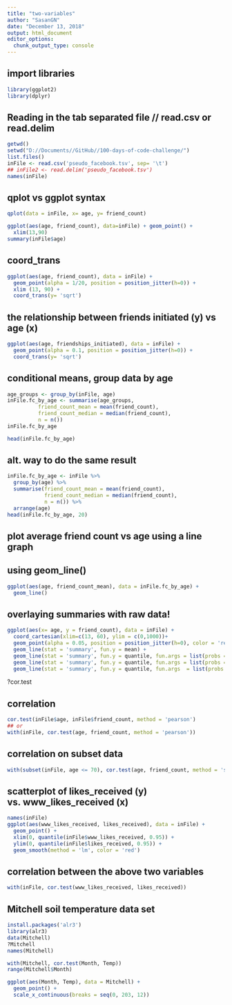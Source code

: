 ```yaml
---
title: "two-variables"
author: "SasanGN"
date: "December 13, 2018"
output: html_document
editor_options: 
  chunk_output_type: console
---
```



## import libraries
```r
library(ggplot2)
library(dplyr)
```

## Reading in the tab separated file // read.csv or read.delim
```r
getwd()
setwd("D://Documents//GitHub//100-days-of-code-challenge/")
list.files()
inFile <- read.csv('pseudo_facebook.tsv', sep= '\t')
## inFile2 <- read.delim('pseudo_facebook.tsv')
names(inFile)
```

## qplot vs ggplot syntax
```r
qplot(data = inFile, x= age, y= friend_count)

ggplot(aes(age, friend_count), data=inFile) + geom_point() +
  xlim(13,90)
summary(inFile$age)
```

## coord_trans
```r
ggplot(aes(age, friend_count), data = inFile) +
  geom_point(alpha = 1/20, position = position_jitter(h=0)) +
  xlim (13, 90) +
  coord_trans(y= 'sqrt')
```

## the relationship between friends initiated (y) vs age (x)
```r
ggplot(aes(age, friendships_initiated), data = inFile) + 
  geom_point(alpha = 0.1, position = position_jitter(h=0)) +
  coord_trans(y= 'sqrt')

```

## conditional means, group data by age
```r
age_groups <- group_by(inFile, age)
inFile.fc_by_age <- summarise(age_groups,
          friend_count_mean = mean(friend_count),
          friend_count_median = median(friend_count),
          n = n())
inFile.fc_by_age 

head(inFile.fc_by_age)
```

## alt. way to do the same result
```r
inFile.fc_by_age <- inFile %>%
  group_by(age) %>%
  summarise(friend_count_mean = mean(friend_count),
            friend_count_median = median(friend_count),
            n = n()) %>%
  arrange(age)
head(inFile.fc_by_age, 20)
```

## plot average friend count vs age using a line graph
## using geom_line()

```r
ggplot(aes(age, friend_count_mean), data = inFile.fc_by_age) + 
  geom_line()
```

## overlaying summaries with raw data!
```r
ggplot(aes(x= age, y = friend_count), data = inFile) +
  coord_cartesian(xlim=c(13, 60), ylim = c(0,1000))+
  geom_point(alpha = 0.05, position = position_jitter(h=0), color = 'red') +
  geom_line(stat = 'summary', fun.y = mean) +
  geom_line(stat = 'summary', fun.y = quantile, fun.args = list(probs = .1), linetype = 2, color = 'yellow') + 
  geom_line(stat = 'summary', fun.y = quantile, fun.args = list(probs = .5), color = 'green') + 
  geom_line(stat = 'summary', fun.y = quantile, fun.args  = list(probs = .9), linetype = 2, color = 'blue')

```

?cor.test

## correlation
```r
cor.test(inFile$age, inFile$friend_count, method = 'pearson')
## or
with(inFile, cor.test(age, friend_count, method = 'pearson'))
```

## correlation on subset data
```r
with(subset(inFile, age <= 70), cor.test(age, friend_count, method = 'spearman'))
```

## scatterplot of likes_received (y) vs. www_likes_received (x)
```r
names(inFile)
ggplot(aes(www_likes_received, likes_received), data = inFile) + 
  geom_point() +
  xlim(0, quantile(inFile$www_likes_received, 0.95)) +
  ylim(0, quantile(inFile$likes_received, 0.95)) +
  geom_smooth(method = 'lm', color = 'red')
```


## correlation between the above two variables
```r
with(inFile, cor.test(www_likes_received, likes_received))
```


## Mitchell soil temperature data set
```r
install.packages('alr3')
library(alr3)
data(Mitchell)
?Mitchell
names(Mitchell) 
```

```r
with(Mitchell, cor.test(Month, Temp))
range(Mitchell$Month)

ggplot(aes(Month, Temp), data = Mitchell) +
  geom_point() +
  scale_x_continuous(breaks = seq(0, 203, 12))
```





